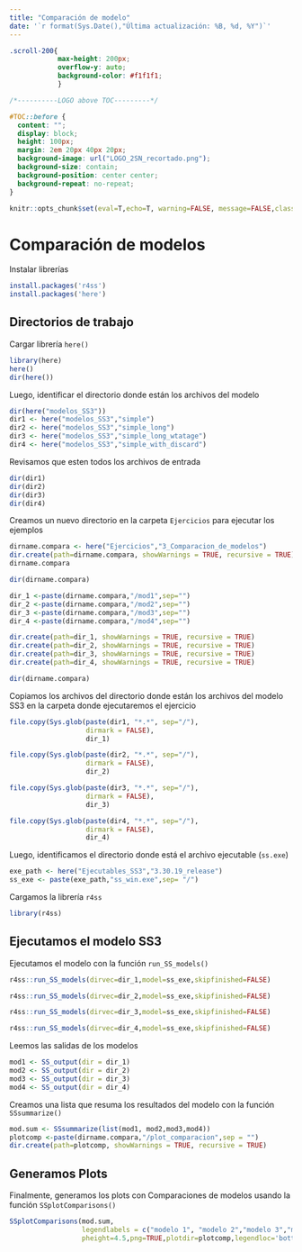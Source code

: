 ```yaml
---
title: "Comparación de modelo"
date: '`r format(Sys.Date(),"Última actualización: %B, %d, %Y")`'
---
```




```css


.scroll-200{
            max-height: 200px; 
            overflow-y: auto; 
            background-color: #f1f1f1;
            }
```



```css

/*----------LOGO above TOC---------*/

#TOC::before {
  content: "";
  display: block;
  height: 100px;
  margin: 2em 20px 40px 20px;
  background-image: url("LOGO_2SN_recortado.png");
  background-size: contain;
  background-position: center center;
  background-repeat: no-repeat;
}

```



```r
knitr::opts_chunk$set(eval=T,echo=T, warning=FALSE, message=FALSE,class.output="scroll-200",fig.align = "center")
```

# Comparación de modelos 


Instalar librerías

```r

install.packages('r4ss')
install.packages('here')

```

## Directorios de trabajo
Cargar librería `here()`
 
```r

library(here)
here()
dir(here())

```
 
 
 
 Luego, identificar el directorio  donde están los archivos del modelo 
```r
dir(here("modelos_SS3"))
dir1 <- here("modelos_SS3","simple")
dir2 <- here("modelos_SS3","simple_long")
dir3 <- here("modelos_SS3","simple_long_wtatage")
dir4 <- here("modelos_SS3","simple_with_discard")
```

Revisamos que esten todos los archivos de entrada

```r
dir(dir1)
dir(dir2)
dir(dir3)
dir(dir4)
```

Creamos un nuevo directorio en la carpeta `Ejercicios` para ejecutar los ejemplos

```r
dirname.compara <- here("Ejercicios","3_Comparacion_de_modelos")
dir.create(path=dirname.compara, showWarnings = TRUE, recursive = TRUE)
dirname.compara

dir(dirname.compara)
```


```r
dir_1 <-paste(dirname.compara,"/mod1",sep="")
dir_2 <-paste(dirname.compara,"/mod2",sep="")
dir_3 <-paste(dirname.compara,"/mod3",sep="")
dir_4 <-paste(dirname.compara,"/mod4",sep="")

dir.create(path=dir_1, showWarnings = TRUE, recursive = TRUE)
dir.create(path=dir_2, showWarnings = TRUE, recursive = TRUE)
dir.create(path=dir_3, showWarnings = TRUE, recursive = TRUE)
dir.create(path=dir_4, showWarnings = TRUE, recursive = TRUE)

dir(dirname.compara)

```

Copiamos  los archivos del directorio donde están los archivos del modelo SS3  en la carpeta donde ejecutaremos el ejercicio 

```r
file.copy(Sys.glob(paste(dir1, "*.*", sep="/"),
                   dirmark = FALSE),
                   dir_1)

file.copy(Sys.glob(paste(dir2, "*.*", sep="/"),
                   dirmark = FALSE),
                   dir_2)

file.copy(Sys.glob(paste(dir3, "*.*", sep="/"),
                   dirmark = FALSE),
                   dir_3)

file.copy(Sys.glob(paste(dir4, "*.*", sep="/"),
                   dirmark = FALSE),
                   dir_4)

```



Luego, identificamos el directorio  donde está el archivo ejecutable (`ss.exe`)

```r
exe_path <- here("Ejecutables_SS3","3.30.19_release")
ss_exe <- paste(exe_path,"ss_win.exe",sep= "/")
```

Cargamos la librería `r4ss`

```r
library(r4ss)
```


## Ejecutamos el modelo SS3 

Ejecutamos el modelo con la función `run_SS_models()`


```r
r4ss::run_SS_models(dirvec=dir_1,model=ss_exe,skipfinished=FALSE)

r4ss::run_SS_models(dirvec=dir_2,model=ss_exe,skipfinished=FALSE)

r4ss::run_SS_models(dirvec=dir_3,model=ss_exe,skipfinished=FALSE)

r4ss::run_SS_models(dirvec=dir_4,model=ss_exe,skipfinished=FALSE)
```



Leemos las salidas de los  modelos 

```r
mod1 <- SS_output(dir = dir_1)
mod2 <- SS_output(dir = dir_2)
mod3 <- SS_output(dir = dir_3)
mod4 <- SS_output(dir = dir_4)
```


Creamos una lista que resuma los resultados del modelo con la función `SSsummarize()`

```r
mod.sum <- SSsummarize(list(mod1, mod2,mod3,mod4))
plotcomp <-paste(dirname.compara,"/plot_comparacion",sep = "")
dir.create(path=plotcomp, showWarnings = TRUE, recursive = TRUE)

```


## Generamos Plots

Finalmente, generamos los plots con Comparaciones de modelos usando la función `SSplotComparisons()`

```r
SSplotComparisons(mod.sum, 
                  legendlabels = c("modelo 1", "modelo 2","modelo 3","modelo 4"),
                  pheight=4.5,png=TRUE,plotdir=plotcomp,legendloc='bottomleft')
```



